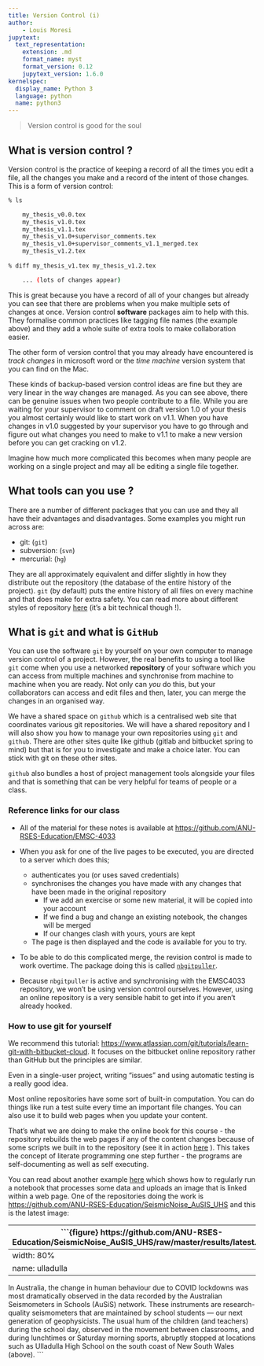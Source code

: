 ```yaml
---
title: Version Control (i)
author: 
    - Louis Moresi
jupytext:
  text_representation:
    extension: .md
    format_name: myst
    format_version: 0.12
    jupytext_version: 1.6.0
kernelspec:
  display_name: Python 3
  language: python
  name: python3
---
```



  > Version control is good for the soul
  
## What is version control ? 

Version control is the practice of keeping a record of all the times you edit a file, all the changes you make and a record of the intent of those changes. This is a form of version control:

```bash
% ls

    my_thesis_v0.0.tex
    my_thesis_v1.0.tex
    my_thesis_v1.1.tex
    my_thesis_v1.0+supervisor_comments.tex
    my_thesis_v1.0+supervisor_comments_v1.1_merged.tex
    my_thesis_v1.2.tex
    
% diff my_thesis_v1.tex my_thesis_v1.2.tex

    ... (lots of changes appear) 

```

This is great because you have a record of all of your changes but already you can see that there are problems when you make multiple sets of changes at once. Version control **software** packages aim to help with this. They formalise common practices like tagging file names (the example above) and they add a whole suite of extra tools to make collaboration easier. 

The other form of version control that you may already have encountered is *track changes* in microsoft word or the *time machine* version system that you can find on the Mac. 

These kinds of backup-based version control ideas are fine but they are very linear in the way changes are managed. As you can see above, there can be genuine issues when two people contribute to a file. While you are waiting for your supervisor to comment on draft version 1.0 of your thesis you almost certainly would like to start work on v1.1. When you have changes in v1.0 suggested by your supervisor you have to go through and figure out what changes you need to make to v1.1 to make a new version before you can get cracking on v1.2.

Imagine how much more complicated this becomes when many people are working on a single project and may all be editing a single file together. 

## What tools can you use ?

There are a number of different packages that you can use and they all have their advantages and disadvantages. Some examples you might run across are:

   - git: (`git`)
   - subversion: (`svn`)
   - mercurial: (`hg`)
   
They are all approximately equivalent and differ slightly in how they distribute out the repository (the database of the entire history of the project). `git` (by default) puts the entire history of all files on every machine and that does make for extra safety. You can read more about different styles of repository [here](http://guides.beanstalkapp.com/version-control/intro-to-version-control.html) (it's a bit technical though !). 


## What is `git` and what is `GitHub`

You can use the software `git` by yourself on your own computer to manage version control of a project. However, the real benefits to using a tool like `git` come when you use a networked **repository** of your software which you can access from multiple machines and synchronise from machine to machine when you are ready. Not only can *you* do this, but your collaborators can access and edit files and then, later, you can merge the changes in an organised way. 

We have a shared space on `github` which is a centralised web site that coordinates various git repositories. We will have a shared repository and I will also show you how to manage your own repositories using `git` and `github`. There are other sites quite like github (gitlab and bitbucket spring to mind) but that is for you to investigate and make a choice later. You can stick with git on these other sites.

`github` also bundles a host of project management tools alongside your files and that is something that can be very helpful for teams of people or a class. 

### Reference links for our class 

  - All of the material for these notes is available at [https://github.com/ANU-RSES-Education/EMSC-4033](https://github.com/ANU-RSES-Education/EMSC-4033)

  - When you ask for one of the live pages to be executed, you are directed to a server which does this;
    - authenticates you (or uses saved credentials)
    - synchronises the changes you have made with any changes that have been made in the original repository
      * If we add an exercise or some new material, it will be copied into your account
      * If we find a bug and change an existing notebook, the changes will be merged
      * If our changes clash with yours, yours are kept
    - The page is then displayed and the code is available for you to try. 

  - To be able to do this complicated merge, the revision control is made to work overtime. The package doing this is called [`nbgitpuller`](https://jupyterhub.github.io/nbgitpuller/). 

  - Because `nbgitpuller` is active and synchronising with the EMSC4033 repository, we won't be using version control ourselves. However, using an online repository is a very sensible habit to get into if you aren't already hooked.

### How to use git for yourself

We recommend this tutorial: [https://www.atlassian.com/git/tutorials/learn-git-with-bitbucket-cloud](https://www.atlassian.com/git/tutorials/learn-git-with-bitbucket-cloud). It focuses on the bitbucket online repository rather than GitHub but the principles are similar.

Even in a single-user project, writing "issues" and using automatic testing is a really good idea. 

Most online repositories have some sort of built-in computation. You can do things like run a test suite every time an important file changes. You can also use it to build web pages when you update your content. 

That's what we are doing to make the online book for this course - the repository rebuilds the web pages if any of the content changes because of some scripts we built in to the repository (see it in action [here](https://github.com/ANU-RSES-Education/EMSC-4033/actions/workflows/deploy_to_gh_pages.yml) ). This takes the concept of literate programming one step further - the programs are self-documenting as well as self executing.

You can read about another example [here](https://www.underworldcode.org/articles/self-updating-repositories/) which shows how to regularly run a notebook that processes some data and uploads an image that is linked within a web page. One of the repositories doing the work is [https://github.com/ANU-RSES-Education/SeismicNoise_AuSIS_UHS](https://github.com/ANU-RSES-Education/SeismicNoise_AuSIS_UHS) and this is the latest image:


```{figure} https://github.com/ANU-RSES-Education/SeismicNoise_AuSIS_UHS/raw/master/results/latest.png
---
width: 80%
name: ulladulla
---
In Australia, the change in human behaviour due to COVID lockdowns was most dramatically observed in the data recorded by the Australian Seismometers in Schools (AuSiS) network. These instruments are research-quality seismometers that are maintained by school students — our next generation of geophysicists. The usual hum of the children (and teachers) during the school day, observed in the movement between classrooms, and during lunchtimes or Saturday morning sports, abruptly stopped at locations such as Ulladulla High School on the south coast of New South Wales (above).
```


